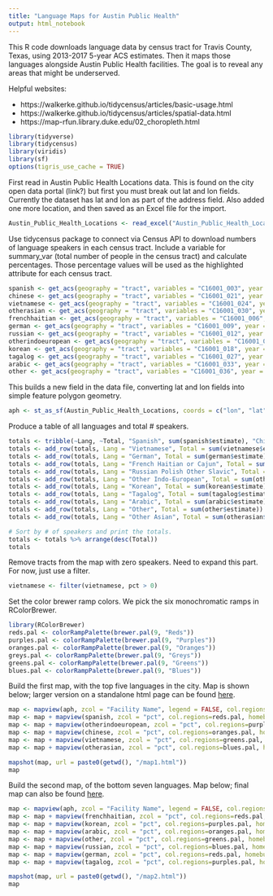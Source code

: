 ```yaml
---
title: "Language Maps for Austin Public Health"
output: html_notebook
---
```

This R code downloads language data by census tract for Travis County, Texas, using 2013-2017 5-year ACS estimates. Then it maps those languages alongside Austin Public Health facilities. The goal is to reveal any areas that might be underserved.

Helpful websites:

* https://walkerke.github.io/tidycensus/articles/basic-usage.html
* https://walkerke.github.io/tidycensus/articles/spatial-data.html
* https://map-rfun.library.duke.edu/02_choropleth.html



```r
library(tidyverse)
library(tidycensus)
library(viridis)
library(sf)
options(tigris_use_cache = TRUE)
```
First read in Austin Public Health Locations data. This is found on the city open data portal (link?) but first you must break out lat and lon fields. Currently the dataset has lat and lon as part of the address field. Also added one more location, and then saved as an Excel file for the import.

```r
Austin_Public_Health_Locations <- read_excel("Austin_Public_Health_Locations.xlsx")
```

Use tidycensus package to connect via Census API to download numbers of language speakers in each census tract. Include a variable for summary_var (total number of people in the census tract) and calculate percentages. Those percentage values will be used as the highlighted attribute for each census tract.

```r
spanish <- get_acs(geography = "tract", variables = "C16001_003", year = 2017, state = 48, county = c("Travis"), summary_var = "C16001_001", geometry = TRUE, survey = "acs5") %>% mutate(pct = round(100 * (estimate / summary_est), digits = 1))
chinese <- get_acs(geography = "tract", variables = "C16001_021", year = 2017, state = 48, county = c("Travis"), summary_var = "C16001_001", geometry = TRUE, survey = "acs5") %>% mutate(pct = round(100 * (estimate / summary_est), digits = 1))
vietnamese <- get_acs(geography = "tract", variables = "C16001_024", year = 2017, state = 48, county = c("Travis"), summary_var = "C16001_001", geometry = TRUE, survey = "acs5") %>% mutate(pct = round(100 * (estimate / summary_est), digits = 1))
otherasian <- get_acs(geography = "tract", variables = "C16001_030", year = 2017, state = 48, county = c("Travis"), summary_var = "C16001_001", geometry = TRUE, survey = "acs5") %>% mutate(pct = round(100 * (estimate / summary_est), digits = 1))
frenchhaitian <- get_acs(geography = "tract", variables = "C16001_006", year = 2017, state = 48, county = c("Travis"), summary_var = "C16001_001", geometry = TRUE, survey = "acs5") %>% mutate(pct = round(100 * (estimate / summary_est), digits = 1))
german <- get_acs(geography = "tract", variables = "C16001_009", year = 2017, state = 48, county = c("Travis"), summary_var = "C16001_001", geometry = TRUE, survey = "acs5") %>% mutate(pct = round(100 * (estimate / summary_est), digits = 1))
russian <- get_acs(geography = "tract", variables = "C16001_012", year = 2017, state = 48, county = c("Travis"), summary_var = "C16001_001", geometry = TRUE, survey = "acs5") %>% mutate(pct = round(100 * (estimate / summary_est), digits = 1))
otherindoeuropean <- get_acs(geography = "tract", variables = "C16001_015", year = 2017, state = 48, county = c("Travis"), summary_var = "C16001_001", geometry = TRUE, survey = "acs5") %>% mutate(pct = round(100 * (estimate / summary_est), digits = 1))
korean <- get_acs(geography = "tract", variables = "C16001_018", year = 2017, state = 48, county = c("Travis"), summary_var = "C16001_001", geometry = TRUE, survey = "acs5") %>% mutate(pct = round(100 * (estimate / summary_est), digits = 1))
tagalog <- get_acs(geography = "tract", variables = "C16001_027", year = 2017, state = 48, county = c("Travis"), summary_var = "C16001_001", geometry = TRUE, survey = "acs5") %>% mutate(pct = round(100 * (estimate / summary_est), digits = 1))
arabic <- get_acs(geography = "tract", variables = "C16001_033", year = 2017, state = 48, county = c("Travis"), summary_var = "C16001_001", geometry = TRUE, survey = "acs5") %>% mutate(pct = round(100 * (estimate / summary_est), digits = 1))
other <- get_acs(geography = "tract", variables = "C16001_036", year = 2017, state = 48, county = c("Travis"), summary_var = "C16001_001", geometry = TRUE, survey = "acs5") %>% mutate(pct = round(100 * (estimate / summary_est), digits = 1))
```

This builds a new field in the data file, converting lat and lon fields into simple feature polygon geometry.

```r
aph <- st_as_sf(Austin_Public_Health_Locations, coords = c("lon", "lat"),  crs = st_crs(spanish))
```

Produce a table of all languages and total # speakers.

```r
totals <- tribble(~Lang, ~Total, "Spanish", sum(spanish$estimate), "Chinese", sum(chinese$estimate))
totals <- add_row(totals, Lang = "Vietnamese", Total = sum(vietnamese$estimate))
totals <- add_row(totals, Lang = "German", Total = sum(german$estimate))
totals <- add_row(totals, Lang = "French Haitian or Cajun", Total = sum(frenchhaitian$estimate))
totals <- add_row(totals, Lang = "Russian Polish Other Slavic", Total = sum(russian$estimate))
totals <- add_row(totals, Lang = "Other Indo-European", Total = sum(otherindoeuropean$estimate))
totals <- add_row(totals, Lang = "Korean", Total = sum(korean$estimate))
totals <- add_row(totals, Lang = "Tagalog", Total = sum(tagalog$estimate))
totals <- add_row(totals, Lang = "Arabic", Total = sum(arabic$estimate))
totals <- add_row(totals, Lang = "Other", Total = sum(other$estimate))
totals <- add_row(totals, Lang = "Other Asian", Total = sum(otherasian$estimate))

# Sort by # of speakers and print the totals.
totals <- totals %>% arrange(desc(Total))
totals
```

Remove tracts from the map with zero speakers. Need to expand this part. For now, just use a filter.

```r
vietnamese <- filter(vietnamese, pct > 0)
```

Set the color brewer ramp colors. We pick the six monochromatic ramps in RColorBrewer.

```r
library(RColorBrewer)
reds.pal <- colorRampPalette(brewer.pal(9, "Reds"))
purples.pal <- colorRampPalette(brewer.pal(9, "Purples"))
oranges.pal <- colorRampPalette(brewer.pal(9, "Oranges"))
greys.pal <- colorRampPalette(brewer.pal(9, "Greys"))
greens.pal <- colorRampPalette(brewer.pal(9, "Greens"))
blues.pal <- colorRampPalette(brewer.pal(9, "Blues"))
```

Build the first map, with the top five languages in the city. Map is shown below; larger version on a standalone html page can be found [here](map1.html).

```r
map <- mapview(aph, zcol = "Facility Name", legend = FALSE, col.regions = "yellow", homebutton = FALSE)
map <- map + mapview(spanish, zcol = "pct", col.regions=reds.pal, homebutton = FALSE)
map <- map + mapview(otherindoeuropean, zcol = "pct", col.regions=purples.pal, homebutton = FALSE)
map <- map + mapview(chinese, zcol = "pct", col.regions=oranges.pal, homebutton = FALSE)
map <- map + mapview(vietnamese, zcol = "pct", col.regions=greens.pal, homebutton = FALSE)
map <- map + mapview(otherasian, zcol = "pct", col.regions=blues.pal, homebutton = FALSE)

mapshot(map, url = paste0(getwd(), "/map1.html"))
map
```

Build the second map, of the bottom seven languages. Map below; final map can also be found [here](map2.html).

```r
map <- mapview(aph, zcol = "Facility Name", legend = FALSE, col.regions = "yellow", homebutton = FALSE)
map <- map + mapview(frenchhaitian, zcol = "pct", col.regions=reds.pal, homebutton = FALSE)
map <- map + mapview(korean, zcol = "pct", col.regions=purples.pal, homebutton = FALSE)
map <- map + mapview(arabic, zcol = "pct", col.regions=oranges.pal, homebutton = FALSE)
map <- map + mapview(other, zcol = "pct", col.regions=greens.pal, homebutton = FALSE)
map <- map + mapview(russian, zcol = "pct", col.regions=blues.pal, homebutton = FALSE)
map <- map + mapview(german, zcol = "pct", col.regions=reds.pal, homebutton = FALSE)
map <- map + mapview(tagalog, zcol = "pct", col.regions=purples.pal, homebutton = FALSE)

mapshot(map, url = paste0(getwd(), "/map2.html"))
map
```

